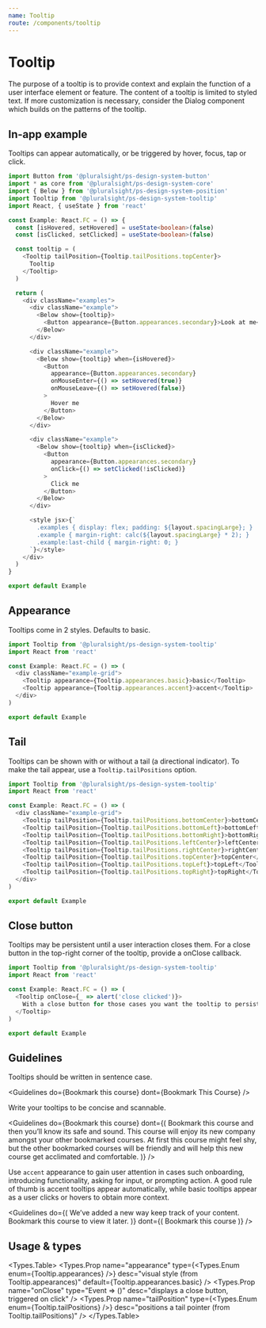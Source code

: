 ```yaml
---
name: Tooltip
route: /components/tooltip
---
```




# Tooltip

<Intro>
  The purpose of a tooltip is to provide context and explain the function of a user interface element or feature. The content of a tooltip is limited to styled text. If more customization is necessary, consider the Dialog component which builds on the patterns of the tooltip.
</Intro>

## In-app example

Tooltips can appear automatically, or be triggered by hover, focus, tap or click.

```typescript
import Button from '@pluralsight/ps-design-system-button'
import * as core from '@pluralsight/ps-design-system-core'
import { Below } from '@pluralsight/ps-design-system-position'
import Tooltip from '@pluralsight/ps-design-system-tooltip'
import React, { useState } from 'react'

const Example: React.FC = () => {
  const [isHovered, setHovered] = useState<boolean>(false)
  const [isClicked, setClicked] = useState<boolean>(false)

  const tooltip = (
    <Tooltip tailPosition={Tooltip.tailPositions.topCenter}>
      Tooltip
    </Tooltip>
  )

  return (
    <div className="examples">
      <div className="example">
        <Below show={tooltip}>
          <Button appearance={Button.appearances.secondary}>Look at me</Button>
        </Below>
      </div>

      <div className="example">
        <Below show={tooltip} when={isHovered}>
          <Button
            appearance={Button.appearances.secondary}
            onMouseEnter={() => setHovered(true)}
            onMouseLeave={() => setHovered(false)}
          >
            Hover me
          </Button>
        </Below>
      </div>

      <div className="example">
        <Below show={tooltip} when={isClicked}>
          <Button
            appearance={Button.appearances.secondary}
            onClick={() => setClicked(!isClicked)}
          >
            Click me
          </Button>
        </Below>
      </div>

      <style jsx>{`
        .examples { display: flex; padding: ${layout.spacingLarge}; }
        .example { margin-right: calc(${layout.spacingLarge} * 2); }
        .example:last-child { margin-right: 0; }
      `}</style>
    </div>
  )
}

export default Example
```

## Appearance

Tooltips come in 2 styles. Defaults to basic.

```typescript
import Tooltip from '@pluralsight/ps-design-system-tooltip'
import React from 'react'

const Example: React.FC = () => (
  <div className="example-grid">
    <Tooltip appearance={Tooltip.appearances.basic}>basic</Tooltip>
    <Tooltip appearance={Tooltip.appearances.accent}>accent</Tooltip>
  </div>
)

export default Example
```

## Tail

Tooltips can be shown with or without a tail (a directional indicator). To make the tail appear, use a `Tooltip.tailPositions` option.

```typescript
import Tooltip from '@pluralsight/ps-design-system-tooltip'
import React from 'react'

const Example: React.FC = () => (
  <div className="example-grid">
    <Tooltip tailPosition={Tooltip.tailPositions.bottomCenter}>bottomCenter</Tooltip>
    <Tooltip tailPosition={Tooltip.tailPositions.bottomLeft}>bottomLeft</Tooltip>
    <Tooltip tailPosition={Tooltip.tailPositions.bottomRight}>bottomRight</Tooltip>
    <Tooltip tailPosition={Tooltip.tailPositions.leftCenter}>leftCenter</Tooltip>
    <Tooltip tailPosition={Tooltip.tailPositions.rightCenter}>rightCenter</Tooltip>
    <Tooltip tailPosition={Tooltip.tailPositions.topCenter}>topCenter</Tooltip>
    <Tooltip tailPosition={Tooltip.tailPositions.topLeft}>topLeft</Tooltip>
    <Tooltip tailPosition={Tooltip.tailPositions.topRight}>topRight</Tooltip>
  </div>
)

export default Example
```

## Close button

Tooltips may be persistent until a user interaction closes them. For a close button in the top-right corner of the tooltip, provide a onClose callback.

```typescript
import Tooltip from '@pluralsight/ps-design-system-tooltip'
import React from 'react'

const Example: React.FC = () => (
  <Tooltip onClose={_ => alert('close clicked')}>
    With a close button for those cases you want the tooltip to persist until closed.
  </Tooltip>
)

export default Example
```

## Guidelines

Tooltips should be written in sentence case.

<Guidelines
  do={<TooltipGuidelines>Bookmark this course</TooltipGuidelines>}
  dont={<TooltipGuidelines>Bookmark This Course</TooltipGuidelines>}
/>

Write your tooltips to be concise and scannable.

<Guidelines
  do={<TooltipGuidelines>Bookmark this course</TooltipGuidelines>}
  dont={(
    <TooltipGuidelines>
      Bookmark this course and then you’ll know its safe and sound. This course
      will enjoy its new company amongst your other bookmarked courses. At first
      this course might feel shy, but the other bookmarked courses will be
      friendly and will help this new course get acclimated and comfortable.
    </TooltipGuidelines>
  )}
/>

Use `accent` appearance to gain user attention in cases such onboarding, introducing functionality, asking for input, or prompting action. A good rule of thumb is accent tooltips appear automatically, while basic tooltips appear as a user clicks or hovers to obtain more context.

<Guidelines
  do={(
    <TooltipGuidelines appearance={Tooltip.appearances.accent}>
      We’ve added a new way keep track of your content. Bookmark this course to
      view it later.
    </TooltipGuidelines>
  )}
  dont={(
    <TooltipGuidelines appearance={Tooltip.appearances.accent}>
      Bookmark this course
    </TooltipGuidelines>
  )}
/>

## Usage & types

<Usage
  install="npm install @pluralsight/ps-design-system-tooltip"
  import="import Tooltip from '@pluralsight/ps-design-system-tooltip"
  packageName="tooltip"
/>

<Types.Table>
  <Types.Prop
    name="appearance"
    type={<Types.Enum enum={Tooltip.appearances} />}
    desc="visual style (from Tooltip.appearances)"
    default={Tooltip.appearances.basic}
  />
  <Types.Prop
    name="onClose"
    type="Event => ()"
    desc="displays a close button, triggered on click"
  />
  <Types.Prop
    name="tailPosition"
    type={<Types.Enum enum={Tooltip.tailPositions} />}
    desc="positions a tail pointer (from Tooltip.tailPositions)"
  />
</Types.Table>

